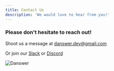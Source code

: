 ```yaml
---
title: Contact Us
description: 'We would love to hear from you!'
---
```


### Please don't hesitate to reach out!
Shoot us a message at [danswer.dev@gmail.com](mailto:danswer.dev@gmail.com)

Or join our [Slack](https://join.slack.com/t/danswer/shared_invite/zt-1u3h3ke3b-VGh1idW19R8oiNRiKBYv2w)
or [Discord](https://discord.gg/s6qETAVZ)

![Danswer](/logo/Danswer.png)